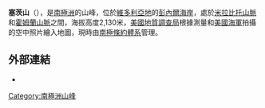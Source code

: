 {{coord|71|43|S|166|5|E|display=title}}

'''塞茨山'''（{{lang-en|Mount Seitz}}），是[[南極洲|南極洲]]的山峰，位於[[維多利亞地|維多利亞地]]的[[彭內爾海岸|彭內爾海岸]]，處於[[米拉比托山脈|米拉比托山脈]]和[[霍姆蘭山脈|霍姆蘭山脈]]之間，海拔高度2,130米，[[美國地質調查局|美國地質調查局]]根據測量和[[美國海軍|美國海軍]]拍攝的空中照片繪入地圖，現時由[[南極條約體系|南極條約體系]]管理。

==外部連結==
* {{usgs-gazetteer}}

{{Antarctica-geo-stub}}
[[Category:南極洲山峰|Category:南極洲山峰]]